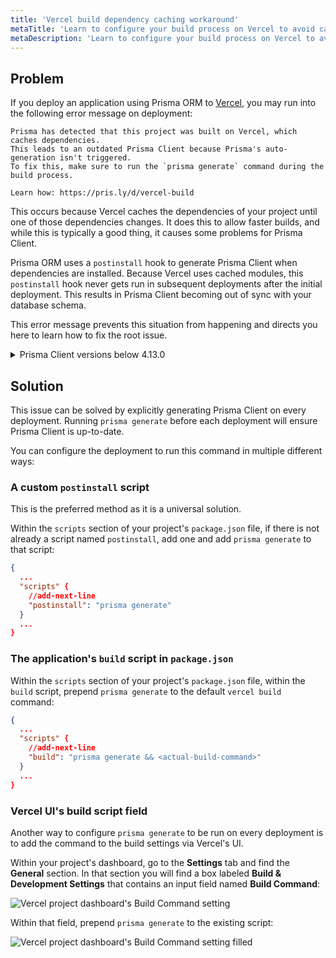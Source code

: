 ```yaml
---
title: 'Vercel build dependency caching workaround'
metaTitle: 'Learn to configure your build process on Vercel to avoid caching-related problems'
metaDescription: 'Learn to configure your build process on Vercel to avoid caching-related problems'
---
```


<TopBlock/>

## Problem

If you deploy an application using Prisma ORM to [Vercel](https://vercel.com/), you may run into the following error message on deployment:

```
Prisma has detected that this project was built on Vercel, which caches dependencies.
This leads to an outdated Prisma Client because Prisma's auto-generation isn't triggered.
To fix this, make sure to run the `prisma generate` command during the build process.

Learn how: https://pris.ly/d/vercel-build
```

This occurs because Vercel caches the dependencies of your project until one of those dependencies changes. It does this to allow faster builds, and while this is typically a good thing, it causes some problems for Prisma Client.

Prisma ORM uses a `postinstall` hook to generate Prisma Client when dependencies are installed. Because Vercel uses cached modules, this `postinstall` hook never gets run in subsequent deployments after the initial deployment. This results in Prisma Client becoming out of sync with your database schema.

This error message prevents this situation from happening and directs you here to learn how to fix the root issue.

<details>

<summary>Prisma Client versions below 4.13.0</summary>

On Prisma Client versions lower than 4.13.0, you may encounter error messages that look like the following:

```
// 1: When adding a field:
Unknown arg `name` in data.name for type UserCreateInput. Did you mean `nick`?

// 2: When removing a field:
Invalid `prisma.user.create()` invocation: The column `User.name` does not exist in the current database.

// 3: When a model was removed/renamed
Invalid `prisma.user.deleteMany()` invocation: The table `public.User` does not exist in the current database.

// 4: When a model was added
Cannot read properties of undefined (reading 'create')
```

The solutions described in this guide are meant to solve these problems.

</details>

## Solution

This issue can be solved by explicitly generating Prisma Client on every deployment. Running `prisma generate` before each deployment will ensure Prisma Client is up-to-date.

You can configure the deployment to run this command in multiple different ways:

### A custom `postinstall` script

<Admonition type="info">

This is the preferred method as it is a universal solution.

</Admonition>

Within the `scripts` section of your project's `package.json` file, if there is not already a script named `postinstall`, add one and add `prisma generate` to that script:

```json highlight=4;add
{
  ...
  "scripts" {
    //add-next-line
    "postinstall": "prisma generate"
  }
  ...
}
```

### The application's `build` script in `package.json`

Within the `scripts` section of your project's `package.json` file, within the `build` script, prepend `prisma generate` to the default `vercel build` command:

```json highlight=4;add
{
  ...
  "scripts" {
    //add-next-line
    "build": "prisma generate && <actual-build-command>"
  }
  ...
}
```

### Vercel UI's build script field

Another way to configure `prisma generate` to be run on every deployment is to add the command to the build settings via Vercel's UI.

Within your project's dashboard, go to the **Settings** tab and find the **General** section. In that section you will find a box labeled **Build & Development Settings** that contains an input field named **Build Command**:

![Vercel project dashboard's Build Command setting](/img/orm/vercel-ui-build-command.png)

Within that field, prepend `prisma generate` to the existing script:

![Vercel project dashboard's Build Command setting filled](/img/orm/vercel-ui-build-command-filled.png)

